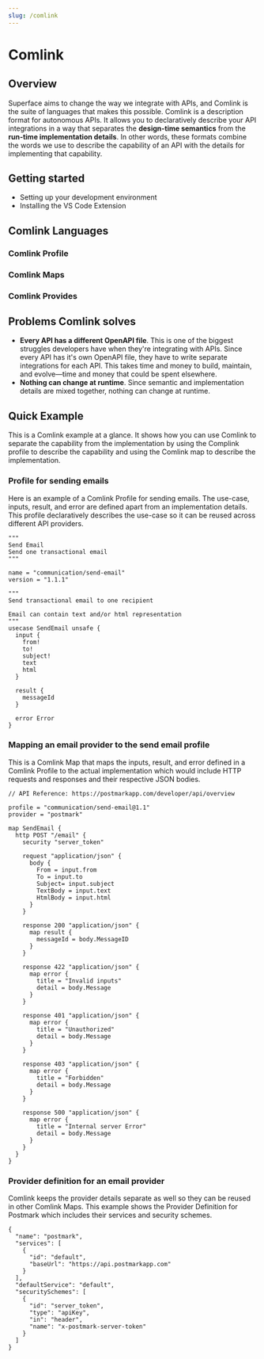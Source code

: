 ```yaml
---
slug: /comlink
---
```


# Comlink

## Overview

Superface aims to change the way we integrate with APIs, and Comlink is the suite of languages that makes this possible. Comlink is a description format for autonomous APIs. It allows you to declaratively describe your API integrations in a way that separates the **design-time semantics** from the **run-time implementation details**. In other words, these formats combine the words we use to describe the capability of an API with the details for implementing that capability.

## Getting started

* Setting up your development environment
* Installing the VS Code Extension

## Comlink Languages

### Comlink Profile

### Comlink Maps

### Comlink Provides

## Problems Comlink solves

* **Every API has a different OpenAPI file**. This is one of the biggest struggles developers have when they're integrating with APIs. Since every API has it's own OpenAPI file, they have to write separate integrations for each API. This takes time and money to build, maintain, and evolve—time and money that could be spent elsewhere.
* **Nothing can change at runtime**. Since semantic and implementation details are mixed together, nothing can change at runtime. 

## Quick Example

This is a Comlink example at a glance. It shows how you can use Comlink to separate the capability from the implementation by using the Complink profile to describe the capability and using the Comlink map to describe the implementation.

### Profile for sending emails

Here is an example of a Comlink Profile for sending emails. The use-case, inputs, result, and error are defined apart from an implementation details. This profile declaratively describes the use-case so it can be reused across different API providers.

```hcl title="Profile for sending email"
"""
Send Email
Send one transactional email
"""

name = "communication/send-email"
version = "1.1.1"

"""
Send transactional email to one recipient

Email can contain text and/or html representation
"""
usecase SendEmail unsafe {
  input {
    from!
    to!
    subject!
    text
    html
  }

  result {
    messageId
  }

  error Error
}
```

### Mapping an email provider to the send email profile

This is a Comlink Map that maps the inputs, result, and error defined in a Comlink Profile to the actual implementation which would include HTTP requests and responses and their respective JSON bodies.

```hcl title="Map Postmark provider to Send Email profile"
// API Reference: https://postmarkapp.com/developer/api/overview

profile = "communication/send-email@1.1"
provider = "postmark"

map SendEmail {
  http POST "/email" {
    security "server_token"
    
    request "application/json" {
      body {
        From = input.from
        To = input.to
        Subject= input.subject
        TextBody = input.text
        HtmlBody = input.html
      }
    }
    
    response 200 "application/json" {
      map result {
        messageId = body.MessageID
      }
    }

    response 422 "application/json" {
      map error {
        title = "Invalid inputs"
        detail = body.Message
      }
    }

    response 401 "application/json" {
      map error {
        title = "Unauthorized"
        detail = body.Message
      }
    }

    response 403 "application/json" {
      map error {
        title = "Forbidden"
        detail = body.Message
      }
    }

    response 500 "application/json" {
      map error {
        title = "Internal server Error"
        detail = body.Message
      }
    }
  }
}
```

### Provider definition for an email provider

Comlink keeps the provider details separate as well so they can be reused in other Comlink Maps. This example shows the Provider Definition for Postmark which includes their services and security schemes.

```hcl title="Provider definition for Postmark"
{
  "name": "postmark",
  "services": [
    {
      "id": "default",
      "baseUrl": "https://api.postmarkapp.com"
    }
  ],
  "defaultService": "default",
  "securitySchemes": [
    {
      "id": "server_token",
      "type": "apiKey",
      "in": "header",
      "name": "x-postmark-server-token"
    }
  ]
}
```